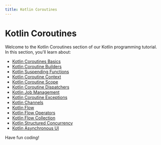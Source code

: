 ```yaml
---
title: Kotlin Coroutines
---
```


# Kotlin Coroutines

Welcome to the Kotlin Coroutines section of our Kotlin programming tutorial. In this section, you'll learn about:

- [Kotlin Coroutines Basics](./0-kotlin-coroutines-basics.mdx)
- [Kotlin Coroutine Builders](./1-kotlin-coroutine-builders.mdx)
- [Kotlin Suspending Functions](./2-kotlin-suspending-functions.mdx)
- [Kotlin Coroutine Context](./3-kotlin-coroutine-context.mdx)
- [Kotlin Coroutine Scope](./4-kotlin-coroutine-scope.mdx)
- [Kotlin Coroutine Dispatchers](./5-kotlin-coroutine-dispatchers.mdx)
- [Kotlin Job Management](./6-kotlin-job-management.mdx)
- [Kotlin Coroutine Exceptions](./7-kotlin-coroutine-exceptions.mdx)
- [Kotlin Channels](./8-kotlin-channels.mdx)
- [Kotlin Flow](./9-kotlin-flow.mdx)
- [Kotlin Flow Operators](./10-kotlin-flow-operators.mdx)
- [Kotlin Flow Collection](./11-kotlin-flow-collection.mdx)
- [Kotlin Structured Concurrency](./12-kotlin-structured-concurrency.mdx)
- [Kotlin Asynchronous UI](./13-kotlin-asynchronous-ui.mdx)

Have fun coding!